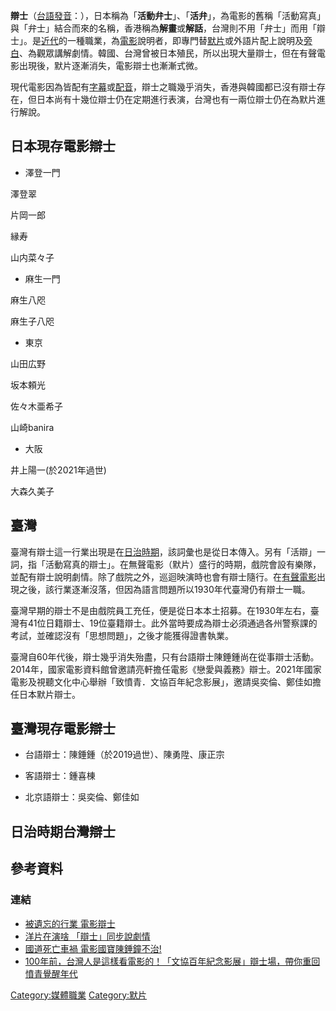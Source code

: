 {{refimprove|time=2014-09-17T14:22:32+00:00}}
'''辯士'''（[[台羅|台語發音]]：{{IPA|piān-sū}}），日本稱為「'''活動弁士'''」、「'''活弁'''」，為電影的舊稱「活動寫真」與「弁士」結合而來的名稱，香港稱為'''解畫'''或'''解話'''，台灣則不用「弁士」而用「辯士」。是[[近代|近代]]的一種職業，為[[電影|電影]]說明者，即專門替[[默片|默片]]或外語片配上說明及[[旁白|旁白]]、為觀眾講解劇情{{r|辭}}。韓國、台灣曾被日本殖民，所以出現大量辯士，但在有聲電影出現後，默片逐漸消失，電影辯士也漸漸式微。

現代電影因為皆配有[[字幕|字幕]]或[[配音|配音]]，辯士之職幾乎消失，香港與韓國都已沒有辯士存在，但日本尚有十幾位辯士仍在定期進行表演，台灣也有一兩位辯士仍在為默片進行解說。

==日本現存電影辯士 ==

*澤登一門

澤登翠

片岡一郎

縁寿

山内菜々子

*麻生一門

麻生八咫

麻生子八咫

*東京

山田広野

坂本頼光

佐々木亜希子

山崎banira
*大阪

井上陽一(於2021年過世)

大森久美子

== 臺灣 ==
臺灣有辯士這一行業出現是在[[台灣日治時期|日治時期]]，該詞彙也是從日本傳入{{r|辭}}。另有「活辯」一詞，指「活動寫真的辯士」{{r|辭}}。在無聲電影（默片）盛行的時期，戲院會設有樂隊，並配有辯士說明劇情{{r|辭}}。除了戲院之外，巡迴映演時也會有辯士隨行{{r|辭}}。在[[有聲電影|有聲電影]]出現之後，該行業逐漸沒落，但因為語言問題所以1930年代臺灣仍有辯士一職{{r|辭}}。

臺灣早期的辯士不是由戲院員工充任，便是從日本本土招募{{r|辭}}。在1930年左右，臺灣有41位日籍辯士、19位臺籍辯士{{NoteTag|如詹天馬、王雲峰、黃梁夢、[[呂訴上|呂訴上]]等人{{r|辭}}。}}{{r|辭}}。此外當時要成為辯士必須通過各州警察課的考試，並確認沒有「思想問題」，之後才能獲得證書執業{{r|辭}}。

臺灣自60年代後，辯士幾乎消失殆盡，只有台語辯士陳錘鍾尚在從事辯士活動。2014年，國家電影資料館曾邀請亮軒擔任電影《戀愛與義務》辯士。2021年國家電影及視聽文化中心舉辦「致憤青．文協百年紀念影展」，邀請吳奕倫、鄭佳如擔任日本默片辯士。

== 臺灣現存電影辯士 ==
*台語辯士：陳錘鍾（於2019過世）、陳勇陞、康正宗

*客語辯士：鍾喜棟

*北京語辯士：吳奕倫、鄭佳如

== 日治時期台灣辯士 ==
{{NoteFoot}}

== 參考資料 ==
{{reflist|refs=
<ref name="辭">{{cite book|author=洪雅文 |title=《臺灣歷史辭典·辯士》 |publisher=[[遠流出版|遠流出版]] |isbn=957-01-7430-7 |date=2006-09-25 |edition=四版一刷 |pages=頁1361 }}</ref>
}}

=== 連結 ===
* [https://web.archive.org/web/20150205184559/http://mag.chinatimes.com/mag-cnt.aspx?artid=10120 被遺忘的行業 電影辯士]
* [http://news.ltn.com.tw/news/local/paper/746759 洋片在演啥 「辯士」同步說劇情]
* [https://news.cts.com.tw/cts/entertain/201902/201902011950892.html 國道死亡車禍 電影國寶陳錘鐘不治!]
* [https://www.storm.mg/article/4098359?mode=whole 100年前，台灣人是這樣看電影的！「文協百年紀念影展」辯士場，帶你重回憤青覺醒年代]
 
[[Category:媒體職業|Category:媒體職業]]
[[Category:默片|Category:默片]]